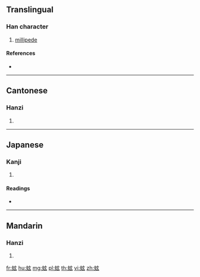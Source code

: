 {{character info/new}}
==Translingual==

===Han character===
{{Han char|rn=142|rad=虫|as=05|sn=11|four=50132|canj=LIYVI}}

# [[millipede]]

====References====
* {{Han ref|kx=1080.030|dkj=32946|dj=1548.210|hdz=42845.040|uh=86BF|ud=34495|bh=D77D|bd=55165}}

----

==Cantonese==

===Hanzi===
{{yue-hanzi|jyut=jin4|y=yin4}}

# {{defn|lang=yue|sort=虫05}}

----

==Japanese==

===Kanji===
{{ja-kanji|grade=|rs=虫05}}

# {{defn|lang=ja|sort=虫05}}

====Readings====
* {{ja-readings|on=[[けん]] (ken), [[げん]] (gen)|kun=|nanori=}}

----

==Mandarin==

===Hanzi===
{{cmn-hanzi|pin=[[xián]] ([[xian2]])|wg=hsien<sup>2</sup>}}

# {{defn|lang=cmn|sort=虫05}}

[[fr:蚿]]
[[hu:蚿]]
[[mg:蚿]]
[[pl:蚿]]
[[th:蚿]]
[[vi:蚿]]
[[zh:蚿]]